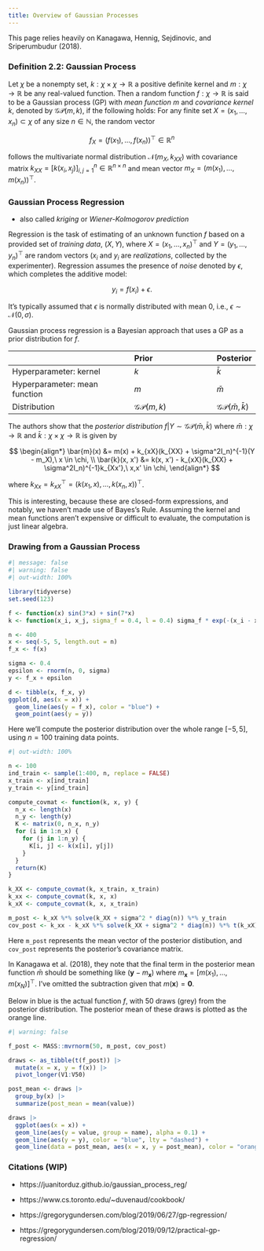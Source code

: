```yaml
---
title: Overview of Gaussian Processes
---
```


This page relies heavily on Kanagawa, Hennig, Sejdinovic, and Sriperumbudur (2018).

### Definition 2.2: Gaussian Process

Let $\chi$ be a nonempty set, $k: \chi \times \chi \to \mathbb{R}$ a positive definite kernel and $m: \chi \to \mathbb{R}$ be any real-valued function. Then a random function $f: \chi \to \mathbb{R}$ is said to be a Gaussian process (GP) with *mean function* $m$ and *covariance kernel* $k$, denoted by $\mathcal{GP}(m, k)$, if the following holds: For any finite set $X = (x_1, \dots, x_n) \subset \chi$ of any size $n \in \mathbb{N}$, the random vector

$$
f_X = (f(x_1), \dots, f(x_n))^\top \in \mathbb{R}^n
$$

follows the multivariate normal distribution $\mathcal{N}(m_X, k_{XX})$ with covariance matrix $k_{XX} = [k(x_i, x_j)]_{i, j = 1}^{n} \in \mathbb{R}^{n \times n}$ and mean vector $m_X = (m(x_1), \dots, m(x_n))^\top$.

### Gaussian Process Regression

- also called *kriging* or *Wiener-Kolmogorov prediction*

Regression is the task of estimating of an unknown function $f$ based on a provided set of *training data*, $(X, Y)$, where $X = (x_1, \dots, x_n)^\top$ and $Y = (y_1, \dots, y_n)^\top$ are random vectors ($x_i$ and $y_i$ are *realizations*, collected by the experimenter). Regression assumes the presence of *noise* denoted by $\epsilon$, which completes the additive model:

$$
y_i = f(x_i) + \epsilon.
$$

It's typically assumed that $\epsilon$ is normally distributed with mean 0, i.e., $\epsilon \sim \mathcal{N}(0, \sigma)$.

Gaussian process regression is a Bayesian approach that uses a GP as a prior distribution for $f$.

|                               | Prior                | Posterior |
| :---------------------------- | :------------------- | :-------- |
| Hyperparameter: kernel        | $k$                  | $\bar{k}$ |
| Hyperparameter: mean function | $m$                  | $\bar{m}$ |
| Distribution                  | $\mathcal{GP}(m, k)$ | $\mathcal{GP}(\bar{m}, \bar{k})$ |

The authors show that the *posterior distribution* $f|Y \sim \mathcal{GP}(\bar{m}, \bar{k})$ where $\bar{m} : \chi \to \mathbb{R}$ and $\bar{k}: \chi \times \chi \to \mathbb{R}$ is given by

$$
\begin{align*}
\bar{m}(x) &= m(x) + k_{xX}(k_{XX} + \sigma^2I_n)^{-1}(Y - m_X),\ x \in \chi, \\
\bar{k}(x, x') &= k(x, x') - k_{xX}(k_{XX} + \sigma^2I_n)^{-1}k_{Xx'},\ x,x' \in \chi,
\end{align*}
$$

where $k_{Xx} = k_{xX}^\top = (k(x_1, x), \dots, k(x_n, x))^\top$.

This is interesting, because these are closed-form expressions, and notably, we haven't made use of Bayes's Rule. Assuming the kernel and mean functions aren't expensive or difficult to evaluate, the computation is just linear algebra.

### Drawing from a Gaussian Process

```r
#| message: false
#| warning: false
#| out-width: 100%

library(tidyverse)
set.seed(123)

f <- function(x) sin(3*x) + sin(7*x)
k <- function(x_i, x_j, sigma_f = 0.4, l = 0.4) sigma_f * exp(-(x_i - x_j)^2 / (2 * l^2))

n <- 400
x <- seq(-5, 5, length.out = n)
f_x <- f(x)

sigma <- 0.4
epsilon <- rnorm(n, 0, sigma)
y <- f_x + epsilon

d <- tibble(x, f_x, y)
ggplot(d, aes(x = x)) +
  geom_line(aes(y = f_x), color = "blue") +
  geom_point(aes(y = y))
```

Here we'll compute the posterior distribution over the whole range $[-5, 5]$, using $n = 100$ training data points.

```r
#| out-width: 100%

n <- 100
ind_train <- sample(1:400, n, replace = FALSE)
x_train <- x[ind_train]
y_train <- y[ind_train]

compute_covmat <- function(k, x, y) {
  n_x <- length(x)
  n_y <- length(y)
  K <- matrix(0, n_x, n_y)
  for (i in 1:n_x) {
    for (j in 1:n_y) {
      K[i, j] <- k(x[i], y[j])
    }
  }
  return(K)
}

k_XX <- compute_covmat(k, x_train, x_train)
k_xx <- compute_covmat(k, x, x)
k_xX <- compute_covmat(k, x, x_train)

m_post <- k_xX %*% solve(k_XX + sigma^2 * diag(n)) %*% y_train
cov_post <- k_xx - k_xX %*% solve(k_XX + sigma^2 * diag(n)) %*% t(k_xX)
```

Here `m_post` represents the mean vector of the posterior distibution, and `cov_post` represents the posterior's covariance matrix.

::: {.column-margin}
In Kanagawa et al. (2018), they note that the final term in the posterior mean function $\bar{m}$ should be something like $(\mathbf{y} - m_\mathbf{x})$ where $m_\mathbf{x} = [m(x_1), \dots, m(x_N)]^\top$. I've omitted the subtraction given that $m(\mathbf{x}) = \mathbf{0}$.
:::

Below in blue is the actual function $f$, with 50 draws (grey) from the posterior distribution. The posterior mean of these draws is plotted as the orange line.
```r
#| warning: false

f_post <- MASS::mvrnorm(50, m_post, cov_post)

draws <- as_tibble(t(f_post)) |>
  mutate(x = x, y = f(x)) |>
  pivot_longer(V1:V50)

post_mean <- draws |>
  group_by(x) |>
  summarize(post_mean = mean(value))

draws |>
  ggplot(aes(x = x)) +
  geom_line(aes(y = value, group = name), alpha = 0.1) +
  geom_line(aes(y = y), color = "blue", lty = "dashed") +
  geom_line(data = post_mean, aes(x = x, y = post_mean), color = "orange")
```

### Citations (WIP)

- https://juanitorduz.github.io/gaussian_process_reg/

- https://www.cs.toronto.edu/~duvenaud/cookbook/

- https://gregorygundersen.com/blog/2019/06/27/gp-regression/

- https://gregorygundersen.com/blog/2019/09/12/practical-gp-regression/
